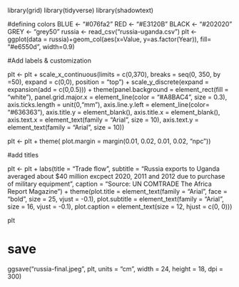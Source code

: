 
library(grid)
library(tidyverse)
library(shadowtext)

#defining colors
BLUE <- "#076fa2"
RED <- "#E3120B"
BLACK <- "#202020"
GREY <- "grey50"
russia <- read_csv("russia-uganda.csv")
plt <- ggplot(data = russia)+geom_col(aes(x=Value, y=as.factor(Year)), fill= "#e6550d", width=0.9)

#Add labels & customization

plt <- plt + scale_x_continuous(limits = c(0,370), breaks = seq(0, 350, by =50), expand = c(0,0), position = "top") + scale_y_discrete(expand = expansion(add = c(0,0.5))) + theme(panel.background = element_rect(fill = "white"), panel.grid.major.x = element_line(color = "#A8BAC4", size = 0.3), axis.ticks.length = unit(0,"mm"), axis.line.y.left = element_line(color= "#636363"), axis.title.y = element_blank(), axis.title.x = element_blank(), axis.text.x = element_text(family = "Arial", size = 10), axis.text.y = element_text(family = "Arial", size = 10))

plt <- plt + theme( plot.margin = margin(0.01, 0.02, 0.01, 0.02, "npc"))

#add titles 

plt <- plt + labs(title = "Trade flow", subtitle = "Russia exports to Uganda averaged about $40 million \n excpect 2020, 2011 and 2012 due to purchase of military equipment", caption = "Source: UN COMTRADE \n The Africa Report Magazine") + theme(plot.title = element_text(family = "Arial", face = "bold", size = 25, vjust = -0.1), plot.subtitle = element_text(family = "Arial", size = 16, vjust = -0.1), plot.caption = element_text(size = 12, hjust = c(0, 0)))

plt

# save 

ggsave("russia-final.jpeg", plt, units = "cm", width = 24, height = 18, dpi = 300)
